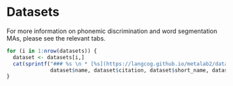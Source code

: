 # Datasets

For more information on phonemic discrimination and word segmentation MAs, please see the relevant tabs. 

```r
for (i in 1:nrow(datasets)) {
  dataset <- datasets[i,]
  cat(sprintf("### %s \n * [%s](https://langcog.github.io/metalab2/dataset/%s.html) \n * N papers = %s, N effect sizes = %s \n * %s \n * Curator is %s \n\n",
              dataset$name, dataset$citation, dataset$short_name, dataset$num_papers, dataset$num_experiments, dataset$description, dataset$curator))
}
```
